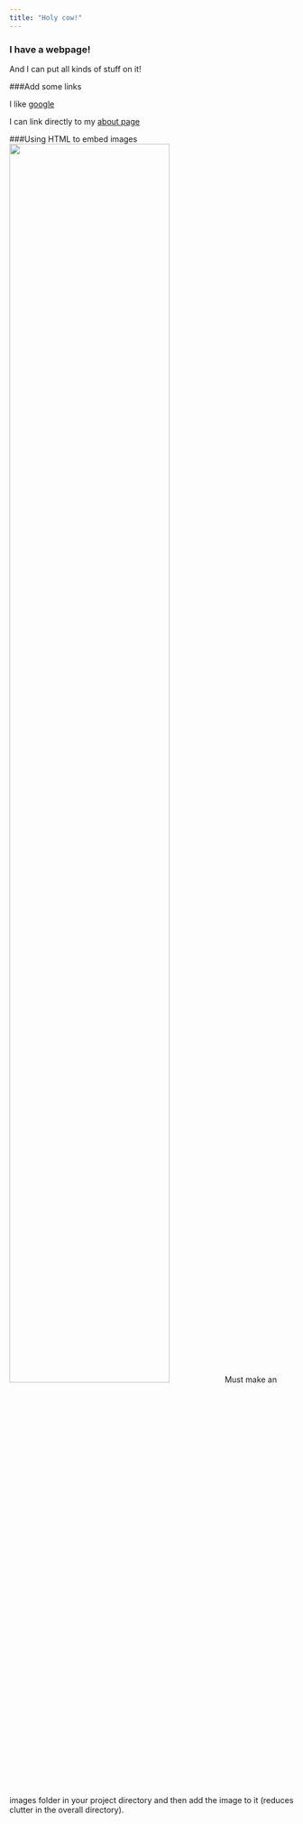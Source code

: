 ```yaml
---
title: "Holy cow!"
---
```


### I have a webpage!

And I can put all kinds of stuff on it!

###Add some links

I like [google](https://www.google.com)

I can link directly to my [about page](about.html)

###Using HTML to embed images
<img src="images/image.jpg" style="width:75%">
Must make an images folder in your project directory and then add the image to it (reduces clutter in the overall directory). 